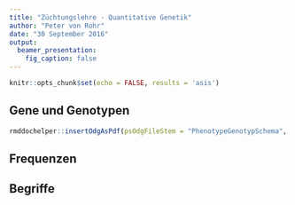 ```yaml
---
title: "Züchtungslehre - Quantitative Genetik"
author: "Peter von Rohr"
date: "30 September 2016"
output: 
  beamer_presentation:
    fig_caption: false
---
```


```r
knitr::opts_chunk$set(echo = FALSE, results = 'asis')
```

## Gene und Genotypen

```r
rmddochelper::insertOdgAsPdf(psOdgFileStem = "PhenotypeGenotypSchema", psOdgDir = "../zl_hs_2016_w2_course_notes_rep_qg/odg")
```


## Frequenzen


## Begriffe
 


